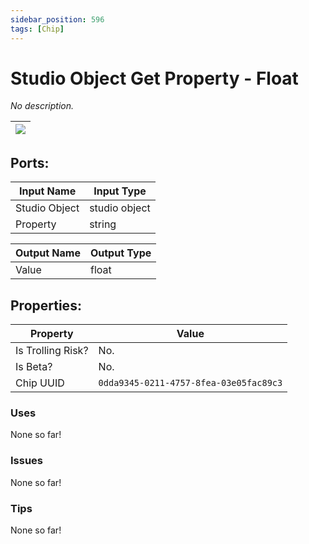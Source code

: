 ```yaml
---
sidebar_position: 596
tags: [Chip]
---
```


# Studio Object Get Property - Float


*No description.*

| ![](https://images-ext-2.discordapp.net/external/MPmIaQzlEPmgGWlgi-WxBBXt0Bjv_zWPkg1y1f_sy3s/https/www.recroomcircuits.com/image/circuit/absolute-value?width=206&height=108) |
|-----|

## Ports:

| Input Name | Input Type |
|-----------|-----------|
| Studio Object | studio object |
| Property | string |

| Output Name | Output Type |
|-----------|-----------|
| Value | float |

## Properties:

| Property  | Value |
|-------------------|-----------|
| Is Trolling Risk? | No. |
| Is Beta? | No. |
| Chip UUID | `0dda9345-0211-4757-8fea-03e05fac89c3` |

### Uses
None so far!

### Issues
None so far!

### Tips
None so far!
